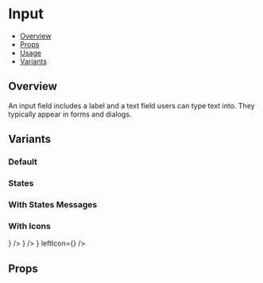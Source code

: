 
<Meta title="Components/InputUrl" component={InputUrl} />


# Input

- [Overview](#overview)
- [Props](#props)
- [Usage](#usage)
- [Variants](#variants)

## Overview

An input field includes a label and a text field users can type text into. They typically appear in forms and dialogs.

<Canvas>
  <InputUrlExample prefix="/products/" />
</Canvas>

## Variants

### Default

<Canvas>
  <Story name="Default">
    <InputUrl placeholder="slug" prefix="/products/" />
  </Story>
</Canvas>

### States

<Canvas>
  <Story name="States">
    <InputUrl prefix="/products/" label="Normal" placeholder="slug" />
    <InputUrl
      prefix="/products/"
      label="Disabled"
      placeholder="slug"
      isDisabled
    />
    <InputUrl
      prefix="/products/"
      label="Error"
      placeholder="slug"
      status="error"
    />
    <InputUrl
      prefix="/products/"
      label="Success"
      placeholder="slug"
      status="success"
    />
  </Story>
</Canvas>

### With States Messages

<Canvas>
  <Story name="States with messages">
    <InputUrl
      prefix="/products/"
      label="Normal"
      placeholder="slug"
      description="This input is normal"
    />
    <InputUrl
      prefix="/products/"
      label="Disabled"
      placeholder="slug"
      isDisabled
      description="This input is disabled"
    />
    <InputUrl
      prefix="/products/"
      label="Error"
      placeholder="slug"
      status="error"
      errorMessage="This input is in error"
    />
    <InputUrl
      prefix="/products/"
      label="Success"
      placeholder="slug"
      status="success"
      successMessage="This input is in success"
    />
  </Story>
</Canvas>

### With Icons

<Canvas>
  <Story name="With Icons">
    <InputUrl prefix="/products/" placeholder="slug" rightIcon={<CopyIcon />} />
    <InputUrl prefix="/products/" placeholder="slug" leftIcon={<UserIcon />} />
    <InputUrl
      prefix="/products/"
      placeholder="slug"
      rightIcon={<CopyIcon />}
      leftIcon={<UserIcon />}
    />
  </Story>
</Canvas>

## Props

<ArgsTable of={InputUrl} />
